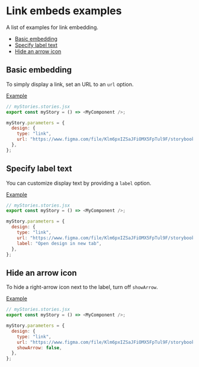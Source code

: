 
# Link embeds examples

<Subtitle>A list of examples for link embedding.</Subtitle>

- [Basic embedding](#basic-embedding)
- [Specify label text](#specify-label-text)
- [Hide an arrow icon](#hide-an-arrow-icon)

## Basic embedding

To simply display a link, set an URL to an `url` option.

[Example](/story/docs-link-examples--embed-link)

```js
// myStories.stories.jsx
export const myStory = () => <MyComponent />;

myStory.parameters = {
  design: {
    type: "link",
    url: "https://www.figma.com/file/Klm6pxIZSaJFiOMX5FpTul9F/storybook-addon-designs-sample",
  },
};
```

## Specify label text

You can customize display text by providing a `label` option.

[Example](/story/docs-link-examples--set-label)

```js
// myStories.stories.jsx
export const myStory = () => <MyComponent />;

myStory.parameters = {
  design: {
    type: "link",
    url: "https://www.figma.com/file/Klm6pxIZSaJFiOMX5FpTul9F/storybook-addon-designs-sample",
    label: "Open design in new tab",
  },
};
```

## Hide an arrow icon

To hide a right-arrow icon next to the label, turn off `showArrow`.

[Example](/story/docs-link-examples--hide-arrow-icon)

```js
// myStories.stories.jsx
export const myStory = () => <MyComponent />;

myStory.parameters = {
  design: {
    type: "link",
    url: "https://www.figma.com/file/Klm6pxIZSaJFiOMX5FpTul9F/storybook-addon-designs-sample",
    showArrow: false,
  },
};
```
